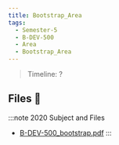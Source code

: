 ```yaml
---
title: Bootstrap_Area
tags:
  - Semester-5
  - B-DEV-500
  - Area
  - Bootstrap_Area
---
```

> Timeline: ?


## Files 📂

:::note 2020 Subject and Files
- [B-DEV-500_bootstrap.pdf](https://github.com/Studio-17/Epitech-Subjects/raw/main/Semester-5/B-DEV-500/Area/Bootstrap_Area/B-DEV-500_bootstrap.pdf)
:::

